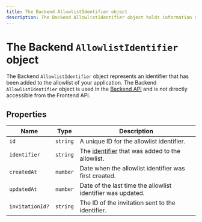```yaml
---
title: The Backend AllowlistIdentifier object
description: The Backend AllowlistIdentifier object holds information about a AllowlistIdentifier of your application. However, the Backend AllowlistIdentifier object is different from the AllowlistIdentifier object in that it is used in the Backend API.
---
```


# The Backend `AllowlistIdentifier` object

The Backend `AllowlistIdentifier` object represents an identifier that has been added to the allowlist of your application. The Backend `AllowlistIdentifier` object is used in the [Backend API](https://clerk.com/docs/reference/backend-api/tag/Allow-list-Block-list#operation/ListAllowlistIdentifiers) and is not directly accessible from the Frontend API.

## Properties

| Name | Type | Description |
| --- | --- | --- |
| `id` | `string` | A unique ID for the allowlist identifier. |
| `identifier` | `string` | The [identifier](/docs/authentication/configuration/sign-up-sign-in-options#identifiers) that was added to the allowlist. |
| `createdAt` | `number` | Date when the allowlist identifier was first created. |
| `updatedAt` | `number` | Date of the last time the allowlist identifier was updated. |
| `invitationId?` | `string` | The ID of the invitation sent to the identifier. |
